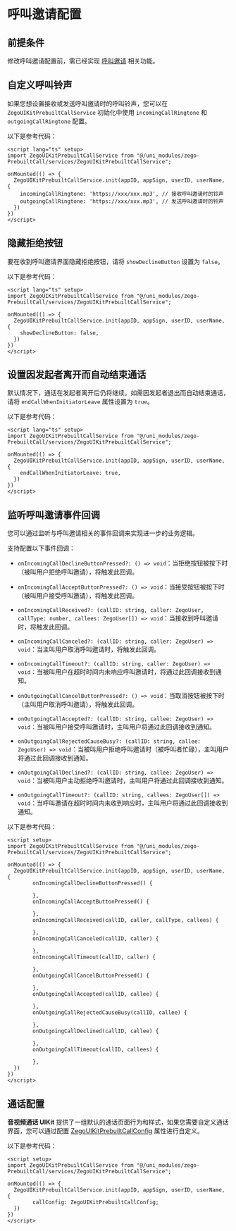 # 呼叫邀请配置

## 前提条件

修改呼叫邀请配置前，需已经实现 [呼叫邀请](./../Quick%20start%20(with%20call%20invitation).mdx) 相关功能。

## 自定义呼叫铃声

如果您想设置接收或发送呼叫邀请时的呼叫铃声，您可以在 `ZegoUIKitPrebuiltCallService` 初始化中使用 `incomingCallRingtone` 和 `outgoingCallRingtone` 配置。

以下是参考代码：

```vue title="自定义呼叫铃声" {6,7}
<script lang="ts" setup>
import ZegoUIKitPrebuiltCallService from "@/uni_modules/zego-PrebuiltCall/services/ZegoUIKitPrebuiltCallService";

onMounted(() => {
  ZegoUIKitPrebuiltCallService.init(appID, appSign, userID, userName, {
    incomingCallRingtone: 'https://xxx/xxx.mp3', // 接收呼叫邀请时的铃声
    outgoingCallRingtone: 'https://xxx/xxx.mp3', // 发送呼叫邀请时的铃声
  })
})
</script>
```

## 隐藏拒绝按钮

要在收到呼叫邀请界面隐藏拒绝按钮，请将 `showDeclineButton` 设置为 `false`。

以下是参考代码：

```vue title="隐藏拒绝按钮" {6}
<script lang="ts" setup>
import ZegoUIKitPrebuiltCallService from "@/uni_modules/zego-PrebuiltCall/services/ZegoUIKitPrebuiltCallService";

onMounted(() => {
  ZegoUIKitPrebuiltCallService.init(appID, appSign, userID, userName, {
    showDeclineButton: false,
  })
})
</script>
```

## 设置因发起者离开而自动结束通话

默认情况下，通话在发起者离开后仍将继续。如需因发起者退出而自动结束通话，请将 `endCallWhenInitiatorLeave` 属性设置为 `true`。

以下是参考代码：

```vue title="设置因发起者离开而自动结束通话" {6}
<script lang="ts" setup>
import ZegoUIKitPrebuiltCallService from "@/uni_modules/zego-PrebuiltCall/services/ZegoUIKitPrebuiltCallService";

onMounted(() => {
  ZegoUIKitPrebuiltCallService.init(appID, appSign, userID, userName, {
    endCallWhenInitiatorLeave: true,
  })
})
</script>
```

## 监听呼叫邀请事件回调

您可以通过监听与呼叫邀请相关的事件回调来实现进一步的业务逻辑。

支持配置以下事件回调：

- `onIncomingCallDeclineButtonPressed?: () => void`：当拒绝按钮被按下时（被叫用户拒绝呼叫邀请），将触发此回调。

- `onIncomingCallAcceptButtonPressed?: () => void`：当接受按钮被按下时（被叫用户接受呼叫邀请），将触发此回调。

- `onIncomingCallReceived?: (callID: string, caller: ZegoUser, callType: number, callees: ZegoUser[]) => void`：当接收到呼叫邀请时，将触发此回调。

- `onIncomingCallCanceled?: (callID: string, caller: ZegoUser) => void`：当主叫用户取消呼叫邀请时，将触发此回调。

- `onIncomingCallTimeout?: (callID: string, caller: ZegoUser) => void`：当被叫用户在超时时间内未响应呼叫邀请时，将通过此回调接收到通知。

- `onOutgoingCallCancelButtonPressed?: () => void`：当取消按钮被按下时（主叫用户取消呼叫邀请），将触发此回调。

- `onOutgoingCallAccepted?: (callID: string, callee: ZegoUser) => void`：当被叫用户接受呼叫邀请时，主叫用户将通过此回调接收到通知。

- `onOutgoingCallRejectedCauseBusy?: (callID: string, callee: ZegoUser) => void`：当被叫用户拒绝呼叫邀请时（被呼叫者忙碌），主叫用户将通过此回调接收到通知。

- `onOutgoingCallDeclined?: (callID: string, callee: ZegoUser) => void`：当被叫用户主动拒绝呼叫邀请时，主叫用户将通过此回调接收到通知。

- `onOutgoingCallTimeout?: (callID: string, callees: ZegoUser[]) => void`：当呼叫邀请在超时时间内未收到响应时，主叫用户将通过此回调接收到通知。

以下是参考代码：

```vue title="监听呼叫邀请事件回调"
<script setup>
import ZegoUIKitPrebuiltCallService from "@/uni_modules/zego-PrebuiltCall/services/ZegoUIKitPrebuiltCallService";

onMounted(() => {
  ZegoUIKitPrebuiltCallService.init(appID, appSign, userID, userName, {
        onIncomingCallDeclineButtonPressed() {

        },
        onIncomingCallAcceptButtonPressed() {

        },
        onIncomingCallReceived(callID, caller, callType, callees) {
            
        },
        onIncomingCallCanceled(callID, caller) {

        },
        onIncomingCallTimeout(callID, caller) {
            
        },
        onOutgoingCallCancelButtonPressed() {
            
        },
        onOutgoingCallAccepted(callID, callee) {
            
        },
        onOutgoingCallRejectedCauseBusy(callID, callee) {
            
        },
        onOutgoingCallDeclined(callID, callee) {
            
        },
        onOutgoingCallTimeout(callID, callees) {
            
        },
  })
})
</script>
```

## 通话配置

**音视频通话 UIKit** 提供了一组默认的通话页面行为和样式，如果您需要自定义通话界面，您可以通过配置 [ZegoUIKitPrebuiltCallConfig](../API%20Reference/Config.mdx) 属性进行自定义。


以下是参考代码：

```vue title="通话配置"
<script setup>
import ZegoUIKitPrebuiltCallService from "@/uni_modules/zego-PrebuiltCall/services/ZegoUIKitPrebuiltCallService";

onMounted(() => {
  ZegoUIKitPrebuiltCallService.init(appID, appSign, userID, userName, {
        callConfig: ZegoUIKitPrebuiltCallConfig;
  })
})
</script>
```
